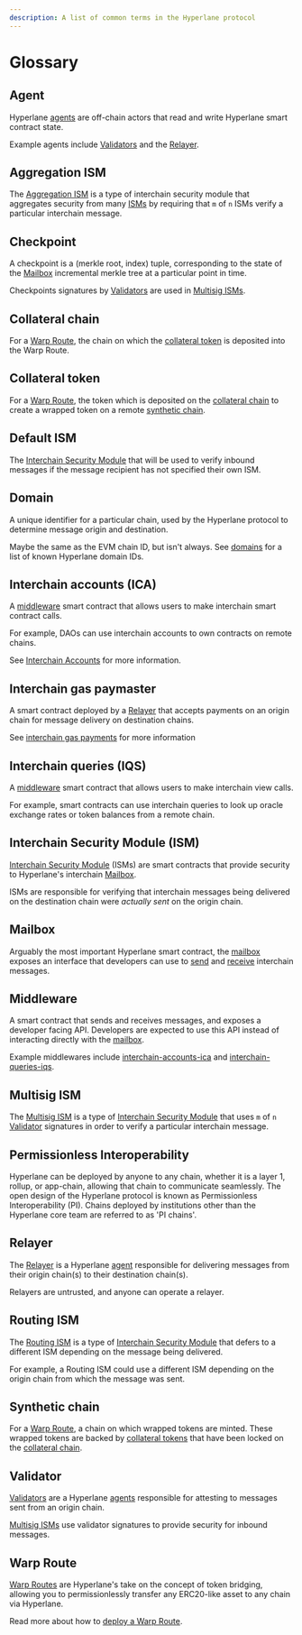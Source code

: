 ```yaml
---
description: A list of common terms in the Hyperlane protocol
---
```


# Glossary

## Agent

Hyperlane [agents](../protocol/agents.mdx) are off-chain actors that read and write Hyperlane smart contract state.

Example agents include [Validators](../protocol/agents/validators.mdx) and the [Relayer](../protocol/agents/relayer.mdx).

## Aggregation ISM

The [Aggregation ISM](../protocol/ISM/aggregation-ISM.mdx) is a type of interchain security module that aggregates security from many [ISMs](glossary.mdx#interchain-security-module) by requiring that `m` of `n` ISMs verify a particular interchain message.

## Checkpoint

A checkpoint is a (merkle root, index) tuple, corresponding to the state of the [Mailbox](glossary.mdx#mailbox) incremental merkle tree at a particular point in time.

Checkpoints signatures by [Validators](glossary.mdx#validator) are used in [Multisig ISMs](glossary.mdx#multisig-ism).

## Collateral chain

For a [Warp Route](glossary.mdx#warp-route), the chain on which the [collateral token](glossary.mdx#collateral-token) is deposited into the Warp Route.

## Collateral token

For a [Warp Route](glossary.mdx#warp-route), the token which is deposited on the [collateral chain](glossary.mdx#collateral-chain) to create a wrapped token on a remote [synthetic chain](glossary.mdx#synthetic-chain).

## Default ISM

The [Interchain Security Module](glossary.mdx#interchain-security-module) that will be used to verify inbound messages if the message recipient has not specified their own ISM.

## Domain

A unique identifier for a particular chain, used by the Hyperlane protocol to determine message origin and destination.

Maybe the same as the EVM chain ID, but isn't always. See [domains](domains/) for a list of known Hyperlane domain IDs.

## Interchain accounts (ICA)

A [middleware](glossary.mdx#middleware) smart contract that allows users to make interchain smart contract calls.

For example, DAOs can use interchain accounts to own contracts on remote chains.

See [Interchain Accounts](../reference/applications/interchain-account.mdx) for more information.

## Interchain gas paymaster

A smart contract deployed by a [Relayer](glossary.mdx#relayer) that accepts payments on an origin chain for message delivery on destination chains.

See [interchain gas payments](../protocol/interchain-gas-payment.mdx) for more information

## Interchain queries (IQS)

A [middleware](glossary.mdx#middleware) smart contract that allows users to make interchain view calls.

For example, smart contracts can use interchain queries to look up oracle exchange rates or token balances from a remote chain.

## Interchain Security Module (ISM)

[Interchain Security Module](../protocol/ISM/modular-security.mdx) (ISMs) are smart contracts that provide security to Hyperlane's interchain [Mailbox](../protocol/mailbox.mdx).

ISMs are responsible for verifying that interchain messages being delivered on the destination chain were _actually sent_ on the origin chain.

## Mailbox

Arguably the most important Hyperlane smart contract, the [mailbox](../protocol/interchain-gas-payment.mdx) exposes an interface that developers can use to [send](./messaging/send.mdx) and [receive](./messaging/receive.mdx) interchain messages.

## Middleware

A smart contract that sends and receives messages, and exposes a developer facing API. Developers are expected to use this API instead of interacting directly with the [mailbox](glossary.mdx#mailbox).

Example middlewares include [interchain-accounts-ica](glossary.mdx#interchain-accounts-ica) and [interchain-queries-iqs](glossary.mdx#interchain-queries-iqs).

## Multisig ISM

The [Multisig ISM](../protocol/ISM/multisig-ISM.mdx) is a type of [Interchain Security Module](glossary.mdx#interchain-security-module) that uses `m` of `n` [Validator](glossary.mdx#validator) signatures in order to verify a particular interchain message.

## Permissionless Interoperability

Hyperlane can be deployed by anyone to any chain, whether it is a layer 1, rollup, or app-chain, allowing that chain to communicate seamlessly. The open design of the Hyperlane protocol is known as Permissionless Interoperability (PI). Chains deployed by institutions other than the Hyperlane core team are referred to as 'PI chains'.

## Relayer

The [Relayer](../protocol/agents/relayer.mdx) is a Hyperlane [agent](glossary.mdx#agent) responsible for delivering messages from their origin chain(s) to their destination chain(s).

Relayers are untrusted, and anyone can operate a relayer.

## Routing ISM

The [Routing ISM](../protocol/ISM/routing-ISM.mdx) is a type of [Interchain Security Module](glossary.mdx#interchain-security-module) that defers to a different ISM depending on the message being delivered.

For example, a Routing ISM could use a different ISM depending on the origin chain from which the message was sent.

## Synthetic chain

For a [Warp Route](glossary.mdx#warp-route), a chain on which wrapped tokens are minted. These wrapped tokens are backed by [collateral tokens](glossary.mdx#collateral-token) that have been locked on the [collateral chain](glossary.mdx#collateral-chain).

## Validator

[Validators](../protocol/agents/validators.mdx) are a Hyperlane [agents](glossary.mdx#agent) responsible for attesting to messages sent from an origin chain.

[Multisig ISMs](glossary.mdx#multisig-ism) use validator signatures to provide security for inbound messages.

## Warp Route

[Warp Routes](applications/warp-routes.mdx#overview) are Hyperlane's take on the concept of token bridging, allowing you to permissionlessly transfer any ERC20-like asset to any chain via Hyperlane.

Read more about how to [deploy a Warp Route](../guides/deploy-warp-route.mdx).
